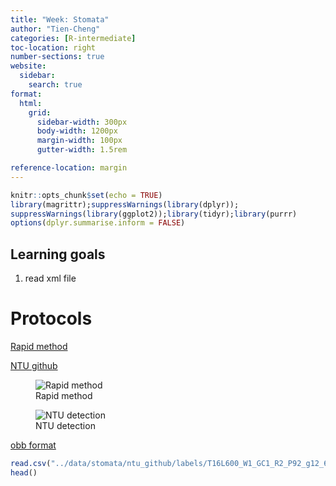 ```yaml
---
title: "Week: Stomata"
author: "Tien-Cheng"
categories: [R-intermediate]
toc-location: right
number-sections: true
website: 
  sidebar:
    search: true
format:
  html: 
    grid:
      sidebar-width: 300px
      body-width: 1200px
      margin-width: 100px
      gutter-width: 1.5rem

reference-location: margin
---
```


```r
knitr::opts_chunk$set(echo = TRUE)
library(magrittr);suppressWarnings(library(dplyr));
suppressWarnings(library(ggplot2));library(tidyr);library(purrr)
options(dplyr.summarise.inform = FALSE)
```

::: callout-note
#  Learning goals
1. read xml file
:::

# Protocols

[Rapid method](https://docs.google.com/document/d/1rwAyLrTVaunUpwdEJodymL2MVmkb-eYOKcjrBP6AHMs/edit?usp=sharing)

[NTU github](https://github.com/Illustratien/Stomata)


::: {#fig-elephants layout-ncol=2}
![Rapid method](../data/stomata/rapid_method/WheatAnalysedImages/T16L600_W1_GC1_R2_P92_g12_6.jpg)

![NTU detection](../data/stomata/ntu_github/T16L600_W1_GC1_R2_P92_g12_6.jpg)
:::

[obb format](https://docs.ultralytics.com/datasets/obb/)
```r
read.csv("../data/stomata/ntu_github/labels/T16L600_W1_GC1_R2_P92_g12_6.txt",header=F,sep=" ") %>%  
head()
```
```r


```